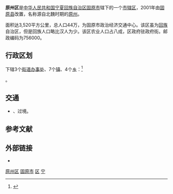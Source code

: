 {{about|原州|中国古代历史上的一个行政区划|原州 (古代)|[[韩国|韩国]][[江原道_(韓國)|江原道]]的城市|原州市}}
{{Infobox China County
| Belong = [[宁夏回族自治区|宁夏回族自治区]][[固原市|固原市]]
}}

'''原州区'''是[[中华人民共和国|中华人民共和国]][[宁夏回族自治区|宁夏回族自治区]][[固原市|固原市]]辖下的一个[[市辖区|市辖区]]，2001年由[[固原县|固原县]]改置，名称源自北魏时期的[[原州_(北魏)|原州]]。

面积达3,520平方公里，总人口44万，为固原市政治经济交通中心。该区虽为[[回族|回族]]自治区，但是回族人口略比汉人为少。该区农业人口占八成，区政府驻政府街。邮政编码为756000。

== 行政区划 ==
{{PAGENAMEBASE}}下辖3个[[街道办事处|街道办事处]]、7个[[镇|镇]]、4个[[乡_(中华人民共和国)|乡]]：<ref>{{PRC admin/ref sgc|64/04/02/000/000}}</ref>

{{PRC admin/children|64/04/02/000/000}}。

== 交通 ==
* {{中国国道名|341}}、{{中国国道名|344}}过境。

== 参考文献 ==
{{reflist}}

== 外部链接 ==
* {{Official website|http://www.yzh.gov.cn/|name=原州区人民政府}}

{{原州区行政区划}}
{{固原市行政区划}}
{{宁夏行政区划}}
{{国家级贫困县|前}}

[[Category:原州区|]]
[[Category:宁夏市辖区|固原市]]
[[Category:固原区县|区]]
[[Category:原国家级贫困县|宁]]